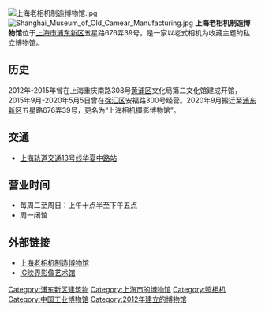 {{Infobox Museum
 |name          = 上海相机摄影博物馆
 |其他名称    =Shanghai Museum of Old Camear Manufacturing
 |image         =
 |imagesize     =
 |caption       = 
 |map_type      = 
 |map_caption   = 
 |latitude      = 
 |longitude     = 
 |established   = 2012年6月10日
 |dissolved     = 
 |location      = {{CHN}}[[上海|上海]][[浦东新区|浦东新区]]五星路676弄39号
 |type          = 
 |visitors      = 
 |director      = 
 |curator       = 
 |publictransit
 |openinghours  =
 |website       =[http://www.camera-story.net/ 上海老相机制造博物馆]<br/>[http://www.imaginggroup.cn IG映界影像艺术馆]
}}
[[File:上海老相机制造博物馆.jpg|thumb]]
[[File:Shanghai_Museum_of_Old_Camear_Manufacturing.jpg|thumb]]
'''上海老相机制造博物馆'''位于[[上海市|上海市]][[浦东新区|浦东新区]]五星路676弄39号，是一家以老式相机为收藏主题的私立博物馆。

==历史==
2012年-2015年曾在上海重庆南路308号[[黄浦区|黄浦区]]文化局第二文化馆建成开馆，2015年9月-2020年5月5日曾在[[徐汇区|徐汇区]]安福路300号经营。2020年9月搬迁至[[浦东新区|浦东新区]]五星路676弄39号，更名为“上海相机摄影博物馆”。

==交通==
*[[上海轨道交通13号线|上海轨道交通13号线]][[华夏中路站|华夏中路站]]

==营业时间==
*每周二至周日：上午十点半至下午五点
*周一闭馆

== 外部链接 ==
* [https://web.archive.org/web/20130928021648/http://www.camera-story.net/ 上海老相机制造博物馆]
* [http://www.imaginggroup.cn IG映界影像艺术馆]{{Wayback|url=http://www.imaginggroup.cn/ |date=20200218145230 }}

[[Category:浦东新区建筑物|Category:浦东新区建筑物]]
[[Category:上海市的博物馆|Category:上海市的博物馆]]
[[Category:照相机|Category:照相机]]
[[Category:中国工业博物馆|Category:中国工业博物馆]]
[[Category:2012年建立的博物馆|Category:2012年建立的博物馆]]